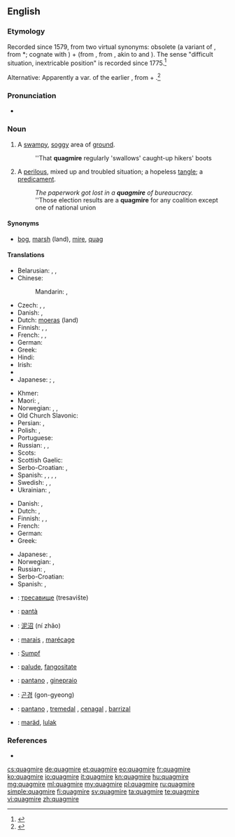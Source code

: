 ==English==
{{wikipedia}}

===Etymology===
Recorded since 1579, from two virtual synonyms: obsolete {{term|quag||bog, marsh|lang=en}} (a variant of {{etyl|enm|en}} {{term|quabbe||a marsh, bog|lang=enm}}, from {{etyl|ang|en}} *{{term||cwabba|shake, tremble like something soft and flabby}}; cognate with {{etyl|nl|-}} {{term|kwab|lang=nl}}) + {{term|mire|lang=en}} (from {{etyl|enm|en}}, from {{etyl|non|en}} {{term|mýrr|lang=non}}, akin to {{etyl|ang|-}} {{term/t|ang|mōs||marsh}} and {{etyl|en|-}} {{term|moss|lang=en}}). The sense "difficult situation, inextricable position" is recorded since 1775.<ref>{{R:Online Etymology Dictionary}}</ref>

Alternative: Apparently a var. of the earlier {{term|quakemire|lang=en}}, from {{term|quake|lang=en}} + {{term|mire|lang=en}}.<ref>{{R:Century 1911}}</ref>

===Pronunciation===
* {{a|UK}} {{IPA|/ˈkwɒɡ.maɪə(ɹ)/}}

===Noun===
{{en-noun}}

# A [[swampy]], [[soggy]] area of [[ground]].
#: ''That '''quagmire''' regularly 'swallows' caught-up hikers' boots
# {{context|figuratively|lang=en}} A [[perilous]], mixed up and troubled situation; a hopeless [[tangle]]; a [[predicament]].
#: ''The paperwork got lost in a '''quagmire''' of bureaucracy.''
#: ''Those election results are a '''quagmire''' for any coalition except one of national union

====Synonyms====
* {{sense|a swampy, soggy area of ground}} [[bog]], [[marsh]] (land), [[mire]], [[quag]]

====Translations====
{{trans-top|swampy, soggy area}}
* Belarusian: {{t|be|балота|n|tr=balóta|sc=Cyrl}}, {{t|be|дрыгва|f|tr=drýhva|sc=Cyrl}}, {{t|be|багна|n|tr=báhna|sc=Cyrl}}
* Chinese:
*: Mandarin: {{t|cmn|沼澤|sc=Hani}}, {{t+|cmn|沼泽|tr=zhǎozé|sc=Hani}}
* Czech: {{t+|cs|bažina|f}}, {{t|cs|močál|m}}, {{t|cs|třasovisko|n}}
* Danish: {{t+|da|sump|c}}, {{t|da|dynd|n}}
* Dutch: [[moeras]] (land) {{g|n}}
* Finnish: {{t+|fi|hete}}, {{t|fi|hetteikkö}}, {{t|fi|jorpakko}}
* French: {{t+|fr|bourbier|m}}, {{t+|fr|marais|m}}, {{t+|fr|marécage|m}}
* German: {{t+|de|Sumpf|m}}
* Greek: {{t+|el|βάλτος|m|tr=váltos}}
* Hindi: {{t|hi|दलदल|sc=Deva}}
* Irish: {{t|ga|bogach|m}}
* {{trreq|it}}
* Japanese: {{qualifier|colloquial}} {{t|ja|ぬかるみ|tr=''nukarumi''}}; {{qualifier|type of a land}} {{t|ja|沼地|tr=''numachi''}}, {{t+|ja|湿地|tr=shicchi}}
{{trans-mid}}
* Khmer: {{t|km|ភក់ជ្រៅ|tr=pʰʊək crɨv|sc=Khmr}}
* Maori: {{t|mi|powharu}}, {{t|mi|wharo}}
* Norwegian: {{t|no|myr|f}}, {{t+|no|sump|n}}, {{t+|no|sump|n}}
* Old Church Slavonic: {{t|cu|блато|n|tr=blato|sc=Cyrl}}
* Persian: {{t+|fa|باتلاق|tr=bâtlâq|sc=fa-Arab}}, {{t+|fa|خلاب|tr=xalâb|sc=fa-Arab}}
* Polish: {{t+|pl|bagno|n}}, {{t|pl|trzęsawisko|n}}
* Portuguese: {{t+|pt|pântano|m}}
* Russian: {{t+|ru|болото|n|tr=bolóto}}, {{t+|ru|топь|f|tr=top'}}, {{t+|ru|трясина|f|tr=trjasína|sc=Cyrl}}
* Scots: {{t|sco|champ}}
* Scottish Gaelic: {{t|gd|boglach|f}}
* Serbo-Croatian: {{t|sh|blato}}, {{t|sh|блато|n}}
* Spanish: {{t|es|pantano|m}}, {{t+|es|ciénaga|f}}, {{t+|es|tremedal|m}}, {{t+|es|cenagal|m}}, {{t|es|barrizal|m}}
* Swedish: {{t+|sv|gungfly}}, {{t+|sv|moras}}, {{t|sv|sumpmark}}
* Ukrainian: {{t|uk|трясовина|f|tr=trjasovýna|sc=Cyrl}}, {{t+|uk|болото|n|tr=bolóto|sc=Cyrl}}
{{trans-bottom}}

{{trans-top|a perilous, mixed up and troubled situation}}
* Danish: {{t|da|dynd|n}}, {{t|da|hængedynd|n}}
* Dutch: {{t+|nl|moeras|n}}, {{t+|nl|drijfzand|n}}
* Finnish: {{t+|fi|sokkelo}}, {{t|fi|syöverit|p}}, {{t|fi|kiipeli}}
* French: {{t+|fr|bourbier|m}}
* German: {{t+|de|Zwickmühle|f}}
* Greek: {{t+|el|τέλμα|n|tr=télma}}
{{trans-mid}}
* Japanese: {{t|ja|苦境|tr=kukyō}}, {{t|ja|窮地|tr=kyūchi}}
* Norwegian: {{t|no|hengemyr|f}}, {{t|no|kvikksand|f}}
* Russian: {{t+|ru|трясина|f|tr=tr'asína}}, {{t+|ru|болото|n|tr=bolóto}}
* Serbo-Croatian: {{t|sh|živi pijesak}}
* Spanish: {{t+|es|dilema|m}}, {{t+|es|apuro|m}}
{{trans-bottom}}

{{checktrans-top}}
* {{ttbc|bg}}: [[тресавище]] (tresavište)
* {{ttbc|ca}}: [[pantà]] {{g|m}}
* {{ttbc|cmn}}: [[泥沼]] (ní zhǎo)
* {{ttbc|fr}}: [[marais]] {{g|m}}, [[marécage]] {{g|m}}
* {{ttbc|de}}: [[Sumpf]] {{g|m}}
{{trans-mid}}
* {{ttbc|ia}}: [[palude]], [[fangositate]]
* {{ttbc|it}}: [[pantano]] {{g|m}}, [[ginepraio]] {{g|m}}
* {{ttbc|ko}}: [[곤경]] (gon-gyeong)
* {{ttbc|es}}: [[pantano]] {{g|m}}, [[tremedal]] {{g|m}}, [[cenagal]] {{g|m}}, [[barrizal]] {{g|m}}
* {{ttbc|vo}}: [[maräd]], [[lulak]]
{{trans-bottom}}

===References===
<references/>
* {{R:OneLook}}

[[cs:quagmire]]
[[de:quagmire]]
[[et:quagmire]]
[[eo:quagmire]]
[[fr:quagmire]]
[[ko:quagmire]]
[[io:quagmire]]
[[it:quagmire]]
[[kn:quagmire]]
[[hu:quagmire]]
[[mg:quagmire]]
[[ml:quagmire]]
[[my:quagmire]]
[[pl:quagmire]]
[[ru:quagmire]]
[[simple:quagmire]]
[[fi:quagmire]]
[[sv:quagmire]]
[[ta:quagmire]]
[[te:quagmire]]
[[vi:quagmire]]
[[zh:quagmire]]